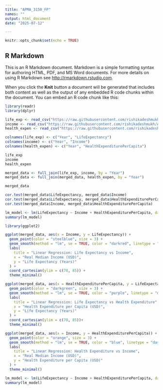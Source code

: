 ---
title: "APMA_3150_FP"
names: ""
output: html_document
date: "2025-07-12"

---

```{r setup, include=FALSE}
knitr::opts_chunk$set(echo = TRUE)
```

## R Markdown

This is an R Markdown document. Markdown is a simple formatting syntax for authoring HTML, PDF, and MS Word documents. For more details on using R Markdown see <http://rmarkdown.rstudio.com>.

When you click the **Knit** button a document will be generated that includes both content as well as the output of any embedded R code chunks within the document. You can embed an R code chunk like this:

```{r csv}

library(readr)
library(dplyr)

life_exp <- read_csv("https://raw.githubusercontent.com/rishikadeshmukh/APMA3150_Final/refs/heads/main/lifeexpect_year.csv")
income <- read_csv("https://raw.githubusercontent.com/rishikadeshmukh/APMA3150_Final/refs/heads/main/income_year.csv")
health_expen <- read_csv("https://raw.githubusercontent.com/rishikadeshmukh/APMA3150_Final/refs/heads/main/expenditurepercapita_year.csv")

colnames(life_exp) <- c("Year", "LifeExpectancy")
colnames(income) <- c("Year", "Income")
colnames(health_expen) <- c("Year", "HealthExpenditurePerCapita")

life_exp
income
health_expen

```



```{r}

merged_data <- full_join(life_exp, income, by = "Year")
merged_data <- full_join(merged_data, health_expen, by = "Year")

merged_data

```

```{r hypothesis test}

cor.test(merged_data$LifeExpectancy, merged_data$Income)
cor.test(merged_data$LifeExpectancy, merged_data$HealthExpenditurePerCapita)
cor.test(merged_data$Income, merged_data$HealthExpenditurePerCapita)


```
```{r linearmodel}
lm_model <- lm(LifeExpectancy ~ Income + HealthExpenditurePerCapita, data = merged_data)
summary(lm_model)
```
```{r}
library(ggplot2)

ggplot(merged_data, aes(x = Income, y = LifeExpectancy)) +
  geom_point(color = "steelblue", size = 3) +
  geom_smooth(method = "lm", se = TRUE, color = "darkred", linetype = "dashed") +
  labs(
    title = "Linear Regression: Life Expectancy vs Income",
    x = "Real Median Income (USD)",
    y = "Life Expectancy (Years)"
  ) +
  coord_cartesian(ylim = c(70, 85)) +
  theme_minimal()
```
```{r}
ggplot(merged_data, aes(x = HealthExpenditurePerCapita, y = LifeExpectancy)) +
  geom_point(color = "darkgreen", size = 3) +
  geom_smooth(method = "lm", se = TRUE, color = "purple", linetype = "dashed") +
  labs(
    title = "Linear Regression: Life Expectancy vs Health Expenditure",
    x = "Health Expenditure per Capita (USD)",
    y = "Life Expectancy (Years)"
  ) +
  coord_cartesian(ylim = c(70, 85))+
  theme_minimal()
```
```{r}
ggplot(merged_data, aes(x = Income, y = HealthExpenditurePerCapita)) +
  geom_point(color = "orange", size = 3) +
  geom_smooth(method = "lm", se = TRUE, color = "blue", linetype = "dashed") +
  labs(
    title = "Linear Regression: Health Expenditure vs Income",
    x = "Real Median Income (USD)",
    y = "Health Expenditure per Capita (USD)"
  ) +
  theme_minimal()
```

```{r}

lm_model <- lm(LifeExpectancy ~ Income + HealthExpenditurePerCapita, data = merged_data)
summary(lm_model)
```

